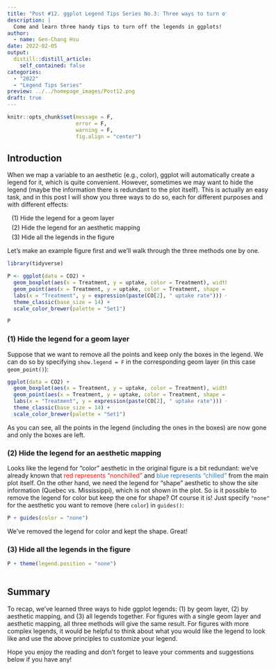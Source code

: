 ```yaml
---
title: "Post #12. ggplot Legend Tips Series No.3: Three ways to turn off the legends in ggplots"
description: |
  Come and learn three handy tips to turn off the legends in ggplots!
author:
  - name: Gen-Chang Hsu
date: 2022-02-05
output:
  distill::distill_article:
    self_contained: false
categories:
  - "2022"
  - "Legend Tips Series"
preview: ../../homepage_images/Post12.png
draft: true
---
```


<!-- Webpage style -->
<style>
d-article a {
    color: #2780e3 !important;
    border-bottom: none !important;
}

d-article a:hover {
    color: #2780e3 !important;
    border-bottom: 2px solid !important;
}

d-byline {
    margin-left: -10% !important;
}

d-title {
    margin-left: -10%;
}

d-title h1{
    font-size: 45px;
    width: 130%;
}

d-article {
    margin-left: -10%;
}

p {
    width: 120%;
}

d-article h2 {
    width: 120%;
}

d-article h3 {
  width: 120%;
  font-size: 28px;
}

div.article-footer{
    width: 120%;
}

d-article div.sourceCode { 
    width: 120% !important;
}

d-article pre { 
    width: 120% !important;
}

div.l-body {
    width: 120% !important;
}

div.l-body img {
    margin-right: 20% !important;
}
</style>

```r
knitr::opts_chunk$set(message = F, 
                      error = F, 
                      warning = F,
                      fig.align = "center")

```

<!-- Start of the article -->

## Introduction

When we map a variable to an aesthetic (e.g., color), ggplot will automatically create a legend for it, which is quite convenient. However, sometimes we may want to hide the legend (maybe the information there is redundant to the plot itself). This is actually an easy task, and in this post I will show you three ways to do so, each for different purposes and with different effects:

<span style="display: block; margin-top: 0px; margin-left: 10px"> (1) Hide the legend for a geom layer</span>
<span style="display: block; margin-top: 5px; margin-left: 10px"> (2) Hide the legend for an aesthetic mapping</span>
<span style="display: block; margin-top: 5px; margin-left: 10px"> (3) Hide all the legends in the figure</span>

Let's make an example figure first and we'll walk through the three methods one by one.

```r
library(tidyverse)

P <- ggplot(data = CO2) + 
  geom_boxplot(aes(x = Treatment, y = uptake, color = Treatment), width = 0.5) + 
  geom_point(aes(x = Treatment, y = uptake, color = Treatment, shape = Type), position = position_jitter(width = 0.05)) + 
  labs(x = "Treatment", y = expression(paste(CO[2], " uptake rate"))) + 
  theme_classic(base_size = 14) + 
  scale_color_brewer(palette = "Set1")

P
```

### (1) Hide the legend for a geom layer

Suppose that we want to remove all the points and keep only the boxes in the legend. We can do so by specifying `show.legend = F` in the corresponding geom layer (in this case `geom_point()`):

```r
ggplot(data = CO2) + 
  geom_boxplot(aes(x = Treatment, y = uptake, color = Treatment), width = 0.5) + 
  geom_point(aes(x = Treatment, y = uptake, color = Treatment, shape = Type), position = position_jitter(width = 0.05), show.legend = F) + 
  labs(x = "Treatment", y = expression(paste(CO[2], " uptake rate"))) + 
  theme_classic(base_size = 14) + 
  scale_color_brewer(palette = "Set1")

```

As you can see, all the points in the legend (including the ones in the boxes) are now gone and only the boxes are left.


### (2) Hide the legend for an aesthetic mapping 

Looks like the legend for "color" aesthetic in the original figure is a bit redundant: we've already known that <span style = "color: #E41A1C;">red represents "nonchilled"</span> and <span style = "color: #377EB8;">blue represents "chilled"</span> from the main plot itself. On the other hand, we need the legend for "shape" aesthetic to show the site information (Quebec vs. Mississippi), which is not shown in the plot. So is it possible to remove the legend for color but keep the one for shape? Of course it is! Just specify `"none"` for the aesthetic you want to remove (here `color`) in `guides()`:

```r
P + guides(color = "none")

```

We've removed the legend for color and kept the shape. Great! 


### (3) Hide all the legends in the figure

```r
P + theme(legend.position = "none")
  
```


## Summary

To recap, we've learned three ways to hide ggplot legends: (1) by geom layer, (2) by aesthetic mapping, and (3) all legends together. For figures with a single geom layer and aesthetic mapping, all three methods will give the same result. For figures with more complex legends, it would be helpful to think about what you would like the legend to look like and use the above principles to customize your legend. 

Hope you enjoy the reading and don't forget to leave your comments and suggestions below if you have any!


